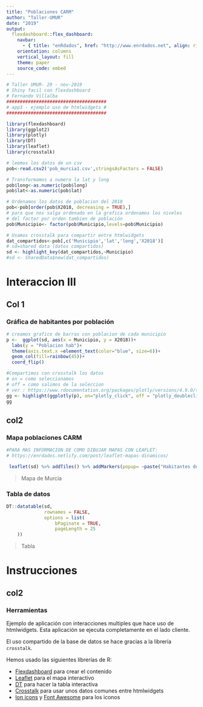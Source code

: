 ```yaml
---
title: "Poblaciones CARM"
author: "Taller-UMUR"
date: "2019"
output:
  flexdashboard::flex_dashboard:
    navbar:
      - { title: "enRdados", href: "http://www.enrdados.net", align: right }
    orientation: columns
    vertical_layout: fill
    theme: paper
    source_code: embed
---
```


```r
# Taller UMUR- 29 - nov-2019
# Shiny facil con flexdashboard
# Fernando Villalba
#####################################
# app3 - ejemplo uso de htmlwidgets #
#####################################

library(flexdashboard)
library(ggplot2)
library(plotly)
library(DT)
library(leaflet)
library(crosstalk)

# leemos los datos de un csv
pob<-read.csv2('pob_murcia1.csv',stringsAsFactors = FALSE)

# Transformamos a numero la lat y long
pob$long<-as.numeric(pob$long)
pob$lat<-as.numeric(pob$lat)

# Ordenamos los datos de poblacion del 2018
pob<-pob[order(pob$X2018, decreasing = TRUE),]
# para que nos salga ordenado en la grafica ordenamos los niveles
# del factor por orden tambien de población
pob$Municipio<- factor(pob$Municipio,levels=pob$Municipio)

# Usamos crosstalk para compartir entre htmlwidgets
dat_compartidos<-pob[,c('Municipio','lat','long','X2018')]
# sd=shared data (datos compartidos)
sd <- highlight_key(dat_compartidos,~Municipio)
#sd <- SharedData$new(dat_compartidos)

```

# Interaccion III {data-icon="ion-stats-bars"}

## Col 1 {data-width=400}

### Gráfica de habitantes por población

```r
# creamos grafico de barras con poblacion de cada municipio
p <-  ggplot(sd, aes(x = Municipio, y = X2018))+
  labs(y = "Poblacion hab")+
  theme(axis.text.x =element_text(color="blue", size=6))+
  geom_col(fill=rainbow(45))+
  coord_flip() 

#Compartimos con crosstalk los datos
# on = como seleccionamos
# off = como salimos de la seleccion
# ver : https://www.rdocumentation.org/packages/plotly/versions/4.9.0/topics/highlight
gg <- highlight(ggplotly(p), on="plotly_click", off = "plotly_doubleclick")
gg

```

## col2 

### Mapa poblaciones CARM

```r
#PARA MAS INFORMACION DE COMO DIBUJAR MAPAS CON LEAFLET:
# https://enrdados.netlify.com/post/leaflet-mapas-dinamicos/

 leaflet(sd) %>% addTiles() %>% addMarkers(popup= ~paste("Habitantes de ", Municipio, X2018))
```
> Mapa de Murcia

### Tabla de datos

```r

DT::datatable(sd,
              rownames = FALSE,
              options = list(
                  bPaginate = TRUE,
                  pageLength = 25
    ))

```

> Tabla 

# Instrucciones {data-icon="fa-map"}

## col2

### Herramientas

Ejemplo de aplicación con interacciones multiples que hace uso de htmlwidgets.
Esta aplicación se ejecuta completamente en el lado cliente.

El uso compartido de la base de datos se hace gracias a la librería `crosstalk`.

Hemos usado las siguientes librerías de R:

* [Flexdashboard](https://rmarkdown.rstudio.com/flexdashboard/) para crear el contenido
* [Leaflet](https://rstudio.github.io/leaflet/) para el mapa interactivo
* [DT](https://rstudio.github.io/DT/) para hacer la tabla interactiva
* [Crosstalk](https://rstudio.github.io/crosstalk/) para usar unos datos comunes entre htmlwidgets
* [Ion icons](https://ionicons.com/) y [Font Awesome](https://fontawesome.com/) para los iconos

